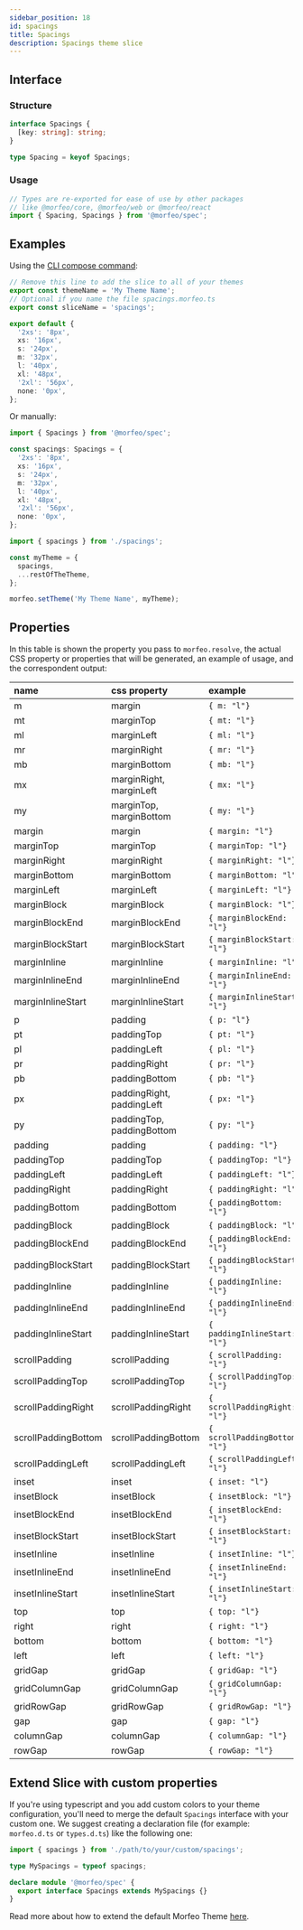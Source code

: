 ```yaml
---
sidebar_position: 18
id: spacings
title: Spacings
description: Spacings theme slice
---
```


## Interface

### Structure

```typescript
interface Spacings {
  [key: string]: string;
}

type Spacing = keyof Spacings;
```

### Usage

```typescript
// Types are re-exported for ease of use by other packages
// like @morfeo/core, @morfeo/web or @morfeo/react
import { Spacing, Spacings } from '@morfeo/spec';
```

## Examples

Using the [CLI compose command](../Features/CLI/compose.mdx):

```typescript title="spacings.morfeo.ts"
// Remove this line to add the slice to all of your themes
export const themeName = 'My Theme Name';
// Optional if you name the file spacings.morfeo.ts
export const sliceName = 'spacings';

export default {
  '2xs': '8px',
  xs: '16px',
  s: '24px',
  m: '32px',
  l: '40px',
  xl: '48px',
  '2xl': '56px',
  none: '0px',
};
```

Or manually:

```typescript title="spacings.ts"
import { Spacings } from '@morfeo/spec';

const spacings: Spacings = {
  '2xs': '8px',
  xs: '16px',
  s: '24px',
  m: '32px',
  l: '40px',
  xl: '48px',
  '2xl': '56px',
  none: '0px',
};
```

```typescript title="theme.ts"
import { spacings } from './spacings';

const myTheme = {
  spacings,
  ...restOfTheTheme,
};

morfeo.setTheme('My Theme Name', myTheme);
```

## Properties

In this table is shown the property you pass to `morfeo.resolve`, the actual CSS property or properties that will be generated,
an example of usage, and the correspondent output:

| name                | css property              | example                        | output                                         |
| :------------------ | :------------------------ | :----------------------------- | :--------------------------------------------- |
| m                   | margin                    | `{ m: "l"} `                   | `{"margin":"40px"}`                            |
| mt                  | marginTop                 | `{ mt: "l"} `                  | `{"marginTop":"40px"}`                         |
| ml                  | marginLeft                | `{ ml: "l"} `                  | `{"marginLeft":"40px"}`                        |
| mr                  | marginRight               | `{ mr: "l"} `                  | `{"marginRight":"40px"}`                       |
| mb                  | marginBottom              | `{ mb: "l"} `                  | `{"marginBottom":"40px"}`                      |
| mx                  | marginRight, marginLeft   | `{ mx: "l"} `                  | `{"marginRight":"40px","marginLeft":"40px"}`   |
| my                  | marginTop, marginBottom   | `{ my: "l"} `                  | `{"marginTop":"40px","marginBottom":"40px"}`   |
| margin              | margin                    | `{ margin: "l"} `              | `{"margin":"40px"}`                            |
| marginTop           | marginTop                 | `{ marginTop: "l"} `           | `{"marginTop":"40px"}`                         |
| marginRight         | marginRight               | `{ marginRight: "l"} `         | `{"marginRight":"40px"}`                       |
| marginBottom        | marginBottom              | `{ marginBottom: "l"} `        | `{"marginBottom":"40px"}`                      |
| marginLeft          | marginLeft                | `{ marginLeft: "l"} `          | `{"marginLeft":"40px"}`                        |
| marginBlock         | marginBlock               | `{ marginBlock: "l"} `         | `{"marginBlock":"40px"}`                       |
| marginBlockEnd      | marginBlockEnd            | `{ marginBlockEnd: "l"} `      | `{"marginBlockEnd":"40px"}`                    |
| marginBlockStart    | marginBlockStart          | `{ marginBlockStart: "l"} `    | `{"marginBlockStart":"40px"}`                  |
| marginInline        | marginInline              | `{ marginInline: "l"} `        | `{"marginInline":"40px"}`                      |
| marginInlineEnd     | marginInlineEnd           | `{ marginInlineEnd: "l"} `     | `{"marginInlineEnd":"40px"}`                   |
| marginInlineStart   | marginInlineStart         | `{ marginInlineStart: "l"} `   | `{"marginInlineStart":"40px"}`                 |
| p                   | padding                   | `{ p: "l"} `                   | `{"padding":"40px"}`                           |
| pt                  | paddingTop                | `{ pt: "l"} `                  | `{"paddingTop":"40px"}`                        |
| pl                  | paddingLeft               | `{ pl: "l"} `                  | `{"paddingLeft":"40px"}`                       |
| pr                  | paddingRight              | `{ pr: "l"} `                  | `{"paddingRight":"40px"}`                      |
| pb                  | paddingBottom             | `{ pb: "l"} `                  | `{"paddingBottom":"40px"}`                     |
| px                  | paddingRight, paddingLeft | `{ px: "l"} `                  | `{"paddingRight":"40px","paddingLeft":"40px"}` |
| py                  | paddingTop, paddingBottom | `{ py: "l"} `                  | `{"paddingTop":"40px","paddingBottom":"40px"}` |
| padding             | padding                   | `{ padding: "l"} `             | `{"padding":"40px"}`                           |
| paddingTop          | paddingTop                | `{ paddingTop: "l"} `          | `{"paddingTop":"40px"}`                        |
| paddingLeft         | paddingLeft               | `{ paddingLeft: "l"} `         | `{"paddingLeft":"40px"}`                       |
| paddingRight        | paddingRight              | `{ paddingRight: "l"} `        | `{"paddingRight":"40px"}`                      |
| paddingBottom       | paddingBottom             | `{ paddingBottom: "l"} `       | `{"paddingBottom":"40px"}`                     |
| paddingBlock        | paddingBlock              | `{ paddingBlock: "l"} `        | `{"paddingBlock":"40px"}`                      |
| paddingBlockEnd     | paddingBlockEnd           | `{ paddingBlockEnd: "l"} `     | `{"paddingBlockEnd":"40px"}`                   |
| paddingBlockStart   | paddingBlockStart         | `{ paddingBlockStart: "l"} `   | `{"paddingBlockStart":"40px"}`                 |
| paddingInline       | paddingInline             | `{ paddingInline: "l"} `       | `{"paddingInline":"40px"}`                     |
| paddingInlineEnd    | paddingInlineEnd          | `{ paddingInlineEnd: "l"} `    | `{"paddingInlineEnd":"40px"}`                  |
| paddingInlineStart  | paddingInlineStart        | `{ paddingInlineStart: "l"} `  | `{"paddingInlineStart":"40px"}`                |
| scrollPadding       | scrollPadding             | `{ scrollPadding: "l"} `       | `{"scrollPadding":"40px"}`                     |
| scrollPaddingTop    | scrollPaddingTop          | `{ scrollPaddingTop: "l"} `    | `{"scrollPaddingTop":"40px"}`                  |
| scrollPaddingRight  | scrollPaddingRight        | `{ scrollPaddingRight: "l"} `  | `{"scrollPaddingRight":"40px"}`                |
| scrollPaddingBottom | scrollPaddingBottom       | `{ scrollPaddingBottom: "l"} ` | `{"scrollPaddingBottom":"40px"}`               |
| scrollPaddingLeft   | scrollPaddingLeft         | `{ scrollPaddingLeft: "l"} `   | `{"scrollPaddingLeft":"40px"}`                 |
| inset               | inset                     | `{ inset: "l"} `               | `{"inset":"40px"}`                             |
| insetBlock          | insetBlock                | `{ insetBlock: "l"} `          | `{"insetBlock":"40px"}`                        |
| insetBlockEnd       | insetBlockEnd             | `{ insetBlockEnd: "l"} `       | `{"insetBlockEnd":"40px"}`                     |
| insetBlockStart     | insetBlockStart           | `{ insetBlockStart: "l"} `     | `{"insetBlockStart":"40px"}`                   |
| insetInline         | insetInline               | `{ insetInline: "l"} `         | `{"insetInline":"40px"}`                       |
| insetInlineEnd      | insetInlineEnd            | `{ insetInlineEnd: "l"} `      | `{"insetInlineEnd":"40px"}`                    |
| insetInlineStart    | insetInlineStart          | `{ insetInlineStart: "l"} `    | `{"insetInlineStart":"40px"}`                  |
| top                 | top                       | `{ top: "l"} `                 | `{"top":"40px"}`                               |
| right               | right                     | `{ right: "l"} `               | `{"right":"40px"}`                             |
| bottom              | bottom                    | `{ bottom: "l"} `              | `{"bottom":"40px"}`                            |
| left                | left                      | `{ left: "l"} `                | `{"left":"40px"}`                              |
| gridGap             | gridGap                   | `{ gridGap: "l"} `             | `{"gridGap":"40px"}`                           |
| gridColumnGap       | gridColumnGap             | `{ gridColumnGap: "l"} `       | `{"gridColumnGap":"40px"}`                     |
| gridRowGap          | gridRowGap                | `{ gridRowGap: "l"} `          | `{"gridRowGap":"40px"}`                        |
| gap                 | gap                       | `{ gap: "l"} `                 | `{"gap":"40px"}`                               |
| columnGap           | columnGap                 | `{ columnGap: "l"} `           | `{"columnGap":"40px"}`                         |
| rowGap              | rowGap                    | `{ rowGap: "l"} `              | `{"rowGap":"40px"}`                            |

## Extend Slice with custom properties

If you're using typescript and you add custom colors to your theme configuration, you'll need to merge
the default `Spacings` interface with your custom one.
We suggest creating a declaration file (for example: `morfeo.d.ts` or `types.d.ts`) like the following one:

```typescript
import { spacings } from './path/to/your/custom/spacings';

type MySpacings = typeof spacings;

declare module '@morfeo/spec' {
  export interface Spacings extends MySpacings {}
}
```

Read more about how to extend the default Morfeo Theme [here](../Features/extendible.mdx).
